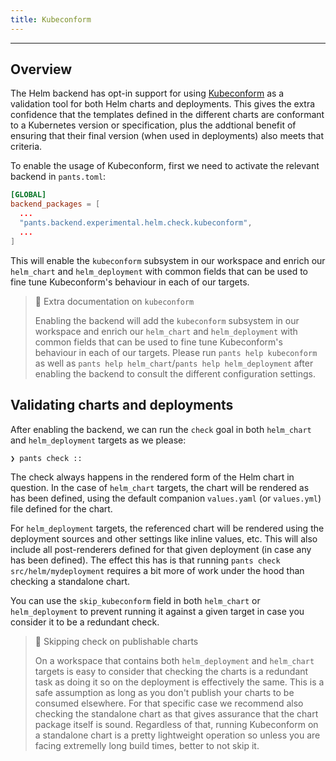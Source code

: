 ```yaml
---
title: Kubeconform
---
```


---

## Overview

The Helm backend has opt-in support for using [Kubeconform](https://github.com/yannh/kubeconform) as a validation tool for both Helm charts and deployments. This gives the extra confidence that the templates defined in the different charts are conformant to a Kubernetes version or specification, plus the addtional benefit of ensuring that their final version (when used in deployments) also meets that criteria.

To enable the usage of Kubeconform, first we need to activate the relevant backend in `pants.toml`:

```toml pants.toml
[GLOBAL]
backend_packages = [
  ...
  "pants.backend.experimental.helm.check.kubeconform",
  ...
]
```

This will enable the `kubeconform` subsystem in our workspace and enrich our `helm_chart` and `helm_deployment` with common fields that can be used to fine tune Kubeconform's behaviour in each of our targets.

> 📘 Extra documentation on `kubeconform`
>
> Enabling the backend will add the `kubeconform` subsystem in our workspace and enrich our `helm_chart` and `helm_deployment` with common fields that can be used to fine tune Kubeconform's behaviour in each of our targets. Please run `pants help kubeconform` as well as `pants help helm_chart`/`pants help helm_deployment` after enabling the backend to consult the different configuration settings.

## Validating charts and deployments

After enabling the backend, we can run the `check` goal in both `helm_chart` and `helm_deployment` targets as we please:

```
❯ pants check ::
```

The check always happens in the rendered form of the Helm chart in question. In the case of `helm_chart` targets, the chart will be rendered as has been defined, using the default companion `values.yaml` (or `values.yml`) file defined for the chart.

For `helm_deployment` targets, the referenced chart will be rendered using the deployment sources and other settings like inline values, etc. This will also include all post-renderers defined for that given deployment (in case any has been defined). The effect this has is that running `pants check src/helm/mydeployment` requires a bit more of work under the hood than checking a standalone chart.

You can use the `skip_kubeconform` field in both `helm_chart` or `helm_deployment` to prevent running it against a given target in case you consider it to be a redundant check.

> 🚧 Skipping check on publishable charts
>
> On a workspace that contains both `helm_deployment` and `helm_chart` targets is easy to consider that checking the charts is a redundant task as doing it so on the deployment is effectively the same. This is a safe assumption as long as you don't publish your charts to be consumed elsewhere. For that specific case we recommend also checking the standalone chart as that gives assurance that the chart package itself is sound.
> Regardless of that, running Kubeconform on a standalone chart is a pretty lightweight operation so unless you are facing extremelly long build times, better to not skip it.
